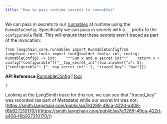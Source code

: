 ```yaml
---
title: "How to pass runtime secrets to runnables"
---
```


<Info />

We can pass in secrets to our [runnables](/src/oss/concepts/runnables) at runtime using the `RunnableConfig`. Specifically we can pass in secrets with a `__` prefix to the `configurable` field. This will ensure that these secrets aren't traced as part of the invocation:

```
from langchain_core.runnables import RunnableConfigfrom langchain_core.tools import tool@tooldef foo(x: int, config: RunnableConfig) -> int:    """Sum x and a secret int"""    return x + config["configurable"]["__top_secret_int"]foo.invoke({"x": 5}, {"configurable": {"__top_secret_int": 2, "traced_key": "bar"}})
```

**API Reference:**[RunnableConfig](https://python.langchain.com/api_reference/core/runnables/langchain_core.runnables.config.RunnableConfig.html) | [tool](https://python.langchain.com/api_reference/core/tools/langchain_core.tools.convert.tool.html)

```
7
```

Looking at the LangSmith trace for this run, we can see that "traced\_key" was recorded (as part of Metadata) while our secret int was not: [https://smith.langchain.com/public/aa7e3289-49ca-422d-a408-f6b927210170/r](https://smith.langchain.com/public/aa7e3289-49ca-422d-a408-f6b927210170/r)
